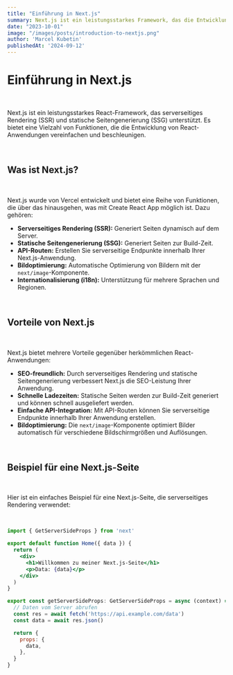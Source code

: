 ```yaml
---
title: "Einführung in Next.js"
summary: Next.js ist ein leistungsstarkes Framework, das die Entwicklung von React-Anwendungen vereinfacht und beschleunigt.
date: "2023-10-01"
image: "/images/posts/introduction-to-nextjs.png"
author: 'Marcel Kubetin'
publishedAt: '2024-09-12'
---
```


# Einführung in Next.js

<br />

Next.js ist ein leistungsstarkes React-Framework, das serverseitiges Rendering (SSR) und statische Seitengenerierung (SSG) unterstützt. Es bietet eine Vielzahl von Funktionen, die die Entwicklung von React-Anwendungen vereinfachen und beschleunigen.

<br />

## Was ist Next.js?

<br />

Next.js wurde von Vercel entwickelt und bietet eine Reihe von Funktionen, die über das hinausgehen, was mit Create React App möglich ist. Dazu gehören:

- **Serverseitiges Rendering (SSR):** Generiert Seiten dynamisch auf dem Server.
- **Statische Seitengenerierung (SSG):** Generiert Seiten zur Build-Zeit.
- **API-Routen:** Erstellen Sie serverseitige Endpunkte innerhalb Ihrer Next.js-Anwendung.
- **Bildoptimierung:** Automatische Optimierung von Bildern mit der `next/image`-Komponente.
- **Internationalisierung (i18n):** Unterstützung für mehrere Sprachen und Regionen.

<br />

## Vorteile von Next.js

<br />

Next.js bietet mehrere Vorteile gegenüber herkömmlichen React-Anwendungen:

- **SEO-freundlich:** Durch serverseitiges Rendering und statische Seitengenerierung verbessert Next.js die SEO-Leistung Ihrer Anwendung.
- **Schnelle Ladezeiten:** Statische Seiten werden zur Build-Zeit generiert und können schnell ausgeliefert werden.
- **Einfache API-Integration:** Mit API-Routen können Sie serverseitige Endpunkte innerhalb Ihrer Anwendung erstellen.
- **Bildoptimierung:** Die `next/image`-Komponente optimiert Bilder automatisch für verschiedene Bildschirmgrößen und Auflösungen.

<br />

## Beispiel für eine Next.js-Seite

<br />

Hier ist ein einfaches Beispiel für eine Next.js-Seite, die serverseitiges Rendering verwendet:

<br />

```jsx
import { GetServerSideProps } from 'next'

export default function Home({ data }) {
  return (
    <div>
      <h1>Willkommen zu meiner Next.js-Seite</h1>
      <p>Data: {data}</p>
    </div>
  )
}

export const getServerSideProps: GetServerSideProps = async (context) => {
  // Daten vom Server abrufen
  const res = await fetch('https://api.example.com/data')
  const data = await res.json()

  return {
    props: {
      data,
    },
  }
}
